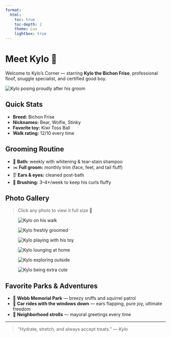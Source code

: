```yaml
---
format:
  html:
    toc: true
    toc-depth: 2
    theme: Lux
    lightbox: true
---
```


# Meet Kylo 🐾

Welcome to Kylo’s Corner — starring **Kylo the Bichon Frise**, professional floof, snuggle specialist, and certified good boy.

::: kylo-hero
![](assets/kylo/kylo-hero.jpg){alt="Kylo posing proudly after his groom"}
:::

## Quick Stats

-   **Breed:** Bichon Frise\
-   **Nicknames:** Bear, Wolfie, Stinky\
-   **Favorite toy:** Kiwi Toss Ball\
-   **Walk rating:** 12/10 every time

## Grooming Routine

-   🛁 **Bath:** weekly with whitening & tear-stain shampoo\
-   ✂️ **Full groom:** monthly trim (face, feet, and tail fluff)\
-   👂 **Ears & eyes:** cleaned post-bath\
-   💨 **Brushing:** 3–4×/week to keep his curls fluffy

## Photo Gallery

> Click any photo to view it full size 🐶

::: {.kylo-masonry data-gallery="kylo"}
<figure class="kylo-masonry-item">

<img src="assets/kylo/kylo-1.jpg" alt="Kylo on his walk"/>

</figure>

<figure class="kylo-masonry-item">

<img src="assets/kylo/kylo-2.jpg" alt="Kylo freshly groomed"/>

</figure>

<figure class="kylo-masonry-item">

<img src="assets/kylo/kylo-3.jpg" alt="Kylo playing with his toy"/>

</figure>

<figure class="kylo-masonry-item">

<img src="assets/kylo/kylo-4.jpg" alt="Kylo lounging at home"/>

</figure>

<figure class="kylo-masonry-item">

<img src="assets/kylo/kylo-5.jpg" alt="Kylo exploring outside"/>

</figure>

<figure class="kylo-masonry-item">

<img src="assets/kylo/kylo-6.jpg" alt="Kylo being extra cute" loading="lazy">

</figure>
:::

## Favorite Parks & Adventures

-   🌳 **Webb Memorial Park** — breezy sniffs and squirrel patrol\
-   🚗 **Car rides with the windows down** — ears flapping, pure joy, ultimate freedom
-   🐾 **Neighborhood strolls** — mayoral greetings every time

------------------------------------------------------------------------

> “Hydrate, stretch, and always accept treats.” — *Kylo*